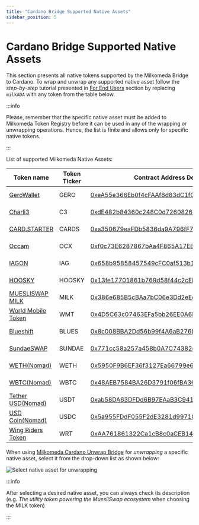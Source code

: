```yaml
---
title: "Cardano Bridge Supported Native Assets"
sidebar_position: 5
---
```


# Cardano Bridge Supported Native Assets

This section presents all native tokens supported by the Milkomeda Bridge to Cardano. To wrap and unwrap any supported native asset follow the _step-by-step_ tutorial presented in [For End Users](./) section by replacing `milkADA` with any token from the table below.

:::info

Please, remember that the specific native asset must be added to Milkomeda Token Registry before it can be used in any of the wrapping or unwrapping operations. Hence, the list is finite and allows only for specific native tokens.

:::

List of supported Milkomeda Native Assets:

| Token name                                          | Token Ticker | Contract Address Details                                                                                                                                            | Token Type |
| --------------------------------------------------- | ------------ | ------------------------------------------------------------------------------------------------------------------------------------------------------------------- | ---------- |
| [GeroWallet](https://gerowallet.io/)                | GERO         | [0xeA55e366Eb0f4cFAAf8d83dC1fC7286F11b5b1cb](https://explorer-mainnet-cardano-evm.c1.milkomeda.com/address/0xeA55e366Eb0f4cFAAf8d83dC1fC7286F11b5b1cb/transactions) | ERC-20     |
| [Charli3](https://charli3.io/)                      | C3           | [0xdE482b84360c248C0d7260826a8B06a5A837235d](https://explorer-mainnet-cardano-evm.c1.milkomeda.com/address/0xdE482b84360c248C0d7260826a8B06a5A837235d/transactions) | ERC-20     |
| [CARD.STARTER](https://www.cardstarter.io/)         | CARDS        | [0xa350679eaFDb5836da9A796fF721a1fd8415c75F](https://explorer-mainnet-cardano-evm.c1.milkomeda.com/address/0xa350679eaFDb5836da9A796fF721a1fd8415c75F/transactions) | ERC-20     |
| [Occam](https://occam.fi/)                          | OCX          | [0xf0c73E6287867bAa4F865A17EE711ec989c78AC0](https://explorer-mainnet-cardano-evm.c1.milkomeda.com/address/0xf0c73E6287867bAa4F865A17EE711ec989c78AC0/transactions) | ERC-20     |
| [IAGON](https://iagon.com/)                         | IAG          | [0x658b95858457549cFC0af513b1b902aB0F6E6946](https://explorer-mainnet-cardano-evm.c1.milkomeda.com/address/0x658b95858457549cFC0af513b1b902aB0F6E6946/transactions) | ERC-20     |
| [HOOSKY](https://hosky.io/)                         | HOOSKY       | [0x13fe17701861b769d58f44c2cEBd918886d3D205](https://explorer-mainnet-cardano-evm.c1.milkomeda.com/address/0x13fe17701861b769d58f44c2cEBd918886d3D205/transactions) | ERC-20     |
| [MUESLISWAP MILK](https://muesliswap.com/)          | MILK         | [0x386e685B5cBAa7bC06e3Dd2eEcDC56105076e4Fa](https://explorer-mainnet-cardano-evm.c1.milkomeda.com/address/0x386e685B5cBAa7bC06e3Dd2eEcDC56105076e4Fa/transactions) | ERC-20     |
| [World Mobile Token](https://worldmobiletoken.com/) | WMT          | [0x4D5C63c07463EFa5bb26EE0A6D8C39dd0e3DaBD9](https://explorer-mainnet-cardano-evm.c1.milkomeda.com/address/0x4D5C63c07463EFa5bb26EE0A6D8C39dd0e3DaBD9/transactions) | ERC-20     |
| [Blueshift](https://blueshift.fi/)                  | BLUES        | [0x8c008BBA2Dd56b99f4A6aB276bE3a478cB075F0C](https://explorer-mainnet-cardano-evm.c1.milkomeda.com/address/0x8c008BBA2Dd56b99f4A6aB276bE3a478cB075F0C/transactions) | ERC-20     |
| [SundaeSWAP](https://sundaeswap.finance/)           | SUNDAE       | [0x771cc58a257a458b0A7C74382eA1C4EF856B80a8](https://explorer-mainnet-cardano-evm.c1.milkomeda.com/address/0x771cc58a257a458b0A7C74382eA1C4EF856B80a8/transactions) | ERC-20     |
| [WETH(Nomad)](https://app.nomad.xyz/)               | WETH         | [0x5950F9B6EF36f3127Ea66799e64D0ea1f5fdb9D1](https://explorer-mainnet-cardano-evm.c1.milkomeda.com/address/0x5950F9B6EF36f3127Ea66799e64D0ea1f5fdb9D1/transactions) | ERC-20     |
| [WBTC(Nomad)](https://app.nomad.xyz/)               | WBTC         | [0x48AEB7584BA26D3791f06fBA360dB435B3d7A174](https://explorer-mainnet-cardano-evm.c1.milkomeda.com/address/0x48AEB7584BA26D3791f06fBA360dB435B3d7A174/transactions) | ERC-20     |
| [Tether USD(Nomad)](https://app.nomad.xyz/)         | USDT         | [0xab58DA63DFDd6B97EAaB3C94165Ef6f43d951fb2](https://explorer-mainnet-cardano-evm.c1.milkomeda.com/address/0xab58DA63DFDd6B97EAaB3C94165Ef6f43d951fb2/transactions) | ERC-20     |
| [USD Coin(Nomad)](https://app.nomad.xyz/)           | USDC         | [0x5a955FDdF055F2dE3281d99718f5f1531744B102](https://explorer-mainnet-cardano-evm.c1.milkomeda.com/address/0x5a955FDdF055F2dE3281d99718f5f1531744B102/transactions) | ERC-20     |
| [Wing Riders Token](https://www.wingriders.com/)    | WRT          | [0xAA761861322Ca1cB8c0aCEB1471B3B5AF81de5A6](https://explorer-mainnet-cardano-evm.c1.milkomeda.com/address/0xAA761861322Ca1cB8c0aCEB1471B3B5AF81de5A6/transactions) | ERC-20     |

When using [Milkomeda Cardano Unwrap Bridge](https://cardano-bridge.milkomeda.com/bridge) for _unwrapping_ a specific native asset, select it from the drop-down list as shown below:

<img className="img-full" src="/img/select-asset-unwrapping.png" alt="Select native asset for unwrapping" />

:::info

After selecting a desired native asset, you can always check its description (e.g. _The utility token powering the MuesliSwap ecosystem_ when choosing the MILK token)

:::
